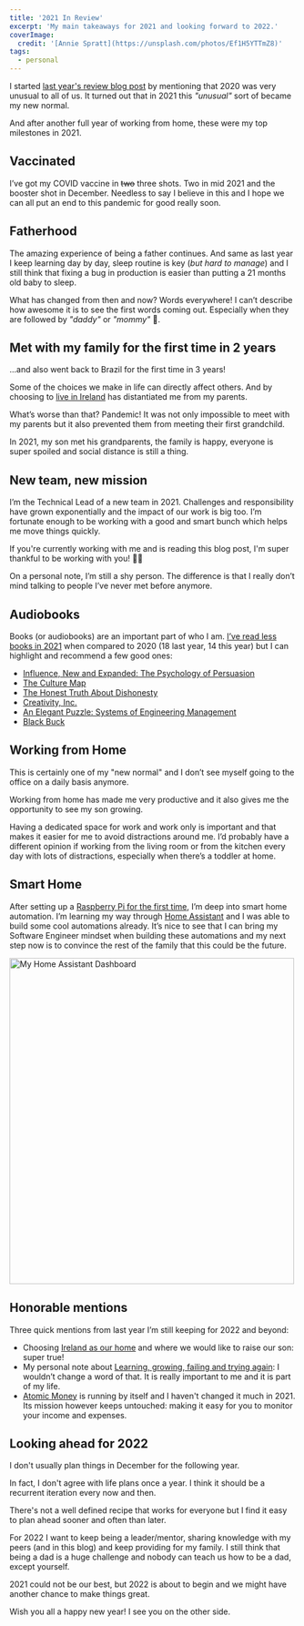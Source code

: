 ```yaml
---
title: '2021 In Review'
excerpt: 'My main takeaways for 2021 and looking forward to 2022.'
coverImage:
  credit: '[Annie Spratt](https://unsplash.com/photos/Ef1H5YTTmZ8)'
tags:
  - personal
---
```


I started [last year's review blog post](/blog/2020-in-review) by mentioning that 2020 was very unusual to all of us.
It turned out that in 2021 this _"unusual"_ sort of became my new normal.

And after another full year of working from home, these were my top milestones in 2021.

## Vaccinated

I’ve got my COVID vaccine in ~~two~~ three shots.
Two in mid 2021 and the booster shot in December.
Needless to say I believe in this and I hope we can all put an end to this pandemic for good really soon.

## Fatherhood

The amazing experience of being a father continues. 
And same as last year I keep learning day by day, sleep routine is key (_but hard to manage_) and I still think that fixing a bug in production is easier than putting a 21 months old baby to sleep.

What has changed from then and now? 
Words everywhere! I can’t describe how awesome it is to see the first words coming out.
Especially when they are followed by _"daddy"_ or _"mommy"_ 🥰.

## Met with my family for the first time in 2 years

...and also went back to Brazil for the first time in 3 years!

Some of the choices we make in life can directly affect others.
And by choosing to [live in Ireland](/blog/2020-in-review#irish-life) has distantiated me from my parents.

What’s worse than that? Pandemic!
It was not only impossible to meet with my parents but it also prevented them from meeting their first grandchild.

In 2021, my son met his grandparents, the family is happy, everyone is super spoiled and social distance is still a thing.


## New team, new mission 

I’m the Technical Lead of a new team in 2021.
Challenges and responsibility have grown exponentially and the impact of our work is big too.
I’m fortunate enough to be working with a good and smart bunch which helps me move things quickly.

If you're currently working with me and is reading this blog post, I'm super thankful to be working with you! 🙌🏼

On a personal note, I’m still a shy person.
The difference is that I really don’t mind talking to people I’ve never met before anymore.

## Audiobooks

Books (or audiobooks) are an important part of who I am.
[I’ve read less books in 2021](https://www.goodreads.com/user/year_in_books/2021) when compared to 2020 (18 last year, 14 this year) but I can highlight and recommend a few good ones:

- [Influence, New and Expanded: The Psychology of Persuasion](https://www.goodreads.com/book/show/56419468-influence-new-and-expanded)
- [The Culture Map](https://www.goodreads.com/book/show/22085568-the-culture-map)
- [The Honest Truth About Dishonesty](https://www.goodreads.com/book/show/13426114-the-honest-truth-about-dishonesty)
- [Creativity, Inc.](https://www.goodreads.com/book/show/18077903-creativity-inc)
- [An Elegant Puzzle: Systems of Engineering Management](https://www.goodreads.com/book/show/45303387-an-elegant-puzzle)
- [Black Buck](https://www.goodreads.com/book/show/53091994-black-buck)

## Working from Home

This is certainly one of my "new normal" and I don’t see myself going to the office on a daily basis anymore.

Working from home has made me very productive and it also gives me the opportunity to see my son growing.

Having a dedicated space for work and work only is important and that makes it easier for me to avoid distractions around me.
I’d probably have a different opinion if working from the living room or from the kitchen every day with lots of distractions, especially when there’s a toddler at home. 

## Smart Home

After setting up a [Raspberry Pi for the first time](blog/headless-raspberry-pi-setup), I’m deep into smart home automation.
I’m learning my way through [Home Assistant](https://www.home-assistant.io) and I was able to build some cool automations already. 
It’s nice to see that I can bring my Software Engineer mindset when building these automations and my next step now is to convince the rest of the family that this could be the future.

<img alt="My Home Assistant Dashboard" height="573" src="/assets/blog/2021-12-28-2021-in-review/home-assistant-dashboard.jpg" title="My Home Assistant Dashboard" width="500" />

## Honorable mentions

Three quick mentions from last year I’m still keeping for 2022 and beyond:

- Choosing [Ireland as our home](/blog/2020-in-review#irish-life) and where we would like to raise our son: super true!
- My personal note about [Learning, growing, failing and trying again](/blog/2020-in-review#learning-growing-failing-and-trying-again): I wouldn’t change a word of that. It is really important to me and it is part of my life.
- [Atomic Money](https://atomicmoney.app/) is running by itself and I haven't changed it much in 2021. Its mission however keeps untouched: making it easy for you to monitor your income and expenses.

## Looking ahead for 2022

I don't usually plan things in December for the following year.

In fact, I don't agree with life plans once a year. I think it should be a recurrent iteration every now and then.

There's not a well defined recipe that works for everyone but I find it easy to plan ahead sooner and often than later.

For 2022 I want to keep being a leader/mentor, sharing knowledge with my peers (and in this blog) and keep providing for my family. I still think that being a dad is a huge challenge and nobody can teach us how to be a dad, except yourself.

2021 could not be our best, but 2022 is about to begin and we might have another chance to make things great.

Wish you all a happy new year! I see you on the other side.
